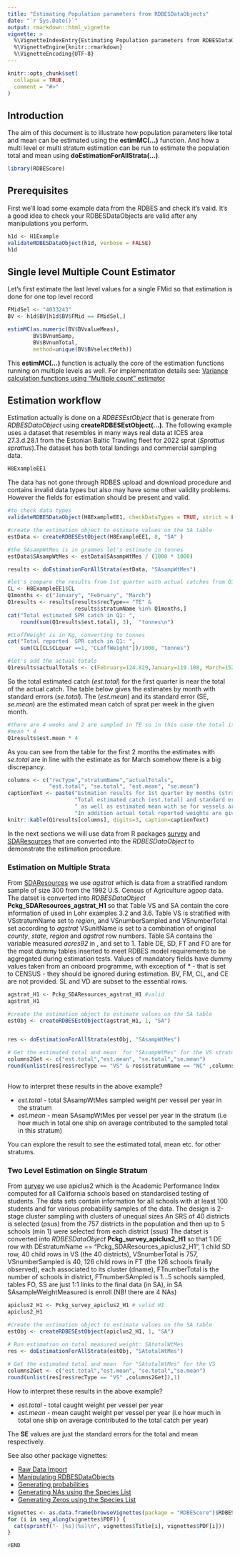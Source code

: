```yaml
---
title: "Estimating Population parameters from RDBESDataObjects"
date: "`r Sys.Date()`"
output: rmarkdown::html_vignette
vignette: >
  %\VignetteIndexEntry{Estimating Population parameters from RDBESDataObjects}
  %\VignetteEngine{knitr::rmarkdown}
  %\VignetteEncoding{UTF-8}
---
```


```r
knitr::opts_chunk$set(
  collapse = TRUE,
  comment = "#>"
)
```


## Introduction 

The aim of this document is to illustrate how population parameters like total and mean can be estimated using the **estimMC(...)** function. And how a multi level or multi stratum estimation can be run to estimate the population total and mean using  **doEstimationForAllStrata(...)**.

```r
library(RDBEScore)
```

## Prerequisites

First we'll load some example data from the RDBES and check it's valid.  It's a good idea to check your RDBESDataObjects are valid after any manipulations you perform.

```r
h1d <- H1Example
validateRDBESDataObject(h1d, verbose = FALSE)
h1d
```


## Single level Multiple Count Estimator

Let's first estimate the last level values for a single FMid so that estimation is done for one top level record 
```r
FMidSel <- "4033243"
BV <- h1d$BV[h1d$BV$FMid == FMidSel,]

estimMC(as.numeric(BV$BVvalueMeas),
        BV$BVnumSamp,
        BV$BVnumTotal, 
        method=unique(BV$BVselectMeth))
```

This **estimMC(...)** function is actually the core of the estimation functions running on multiple levels as well. For implementation details see: [Variance calculation functions using "Multiple count" estimator](https://github.com/ices-tools-dev/RDBEScore/issues/13) 

## Estimation workflow

Estimation actually  is done on a *RDBESEstObject* that is generate from *RDBESDataObject* using **createRDBESEstObject(...)**. The following example uses a dataset that  resembles in many ways real data at ICES area 27.3.d.28.1 from the Estonian Baltic Trawling fleet for 2022 sprat (*Sprattus sprattus*).The dataset has both total landings and commercial sampling data.

```r
H8ExampleEE1
```
The data has not gone through RDBES upload and download procedure and  contains invalid data types but also may have some other validity problems. However the fields for estimation should be present and valid.
```r
#to check data types
validateRDBESDataObject(H8ExampleEE1, checkDataTypes = TRUE, strict = FALSE)
```


```r
#create the estimation object to estimate values on the SA table
estData <- createRDBESEstObject(H8ExampleEE1, 8, "SA" )

#the SAsampWtMes is in grammes let's estimate in tonnes
estData$SAsampWtMes <- estData$SAsampWtMes / (1000 * 1000)

results <- doEstimationForAllStrata(estData, "SAsampWtMes")

#let's compare the results from 1st quarter with actual catches from Q1
CL <- H8ExampleEE1$CL
Q1months <- c("January", "February", "March")
Q1results <- results[results$recType== "TE" &
                     results$stratumName %in% Q1months,]
cat("Total estimated SPR catch in Q1: ",
    round(sum(Q1results$est.total), 3),  "tonnes\n")

#CLoffWeight is in Kg, converting to tonnes
cat("Total reported  SPR catch in Q1: ", 
    sum(CL[CL$CLquar ==1, "CLoffWeight"])/1000, "tonnes")

```

```r
#let's add the actual totals
Q1results$actualTotals <- c(February=124.829,January=119.108, March=152.273)
```


So the total estimated catch (*est.total*) for the first quarter is near the total of the actual catch. The table below gives the estimates by month with standard errors (*se.total*). The (*est.mean*) and its standard error (SE, *se.mean*) are the estimated mean catch of sprat per week in the given month.

```r
#there are 4 weeks and 2 are sampled in TE so in this case the total is: 
#mean * 4 
Q1results$est.mean * 4
```

As you can see from the table for the first 2 months the estimates with *se.total* are in line with the estimate as for March somehow there is a big discrepancy.
```r
columns <- c("recType","stratumName","actualTotals",
             "est.total", "se.total", "est.mean", "se.mean")
captionText <- paste("Estmation results for 1st quarter by months (stratums).",
                     "Total estimated catch (est.total) and standard error (se.total)",
                     " as well as estimated mean with se for vessels are given.",
                     "In addition actual total reported weights are given.")
knitr::kable(Q1results[columns], digits=3, caption=captionText)
```




In the next sections we will use data from R packages [survey](https://CRAN.R-project.org/package=survey) and [SDAResources](https://CRAN.R-project.org/package=SDAResources) that are converted into the *RDBESDataObject* to demonstrate the estimation procedure.



### Estimation on Multiple Strata

From [SDAResources](https://CRAN.R-project.org/package=SDAResources) we use *agstrat* which is  data from a stratified random sample of size 300 from the 1992 U.S. Census of Agriculture agpop data. The datset is converted into *RDBESDataObject* **Pckg_SDAResources_agstrat_H1** so that  Table VS and SA contain the core information of \code{data(agstrat)} used in Lohr examples 3.2 and 3.6. Table VS is stratified with VSstratumName set to *region*, and VSnumberSampled and VSnumberTotal set according to *agstrat* VSunitName is set to a combination of original *county*, *state*, *region* and *agstrat* row numbers.
Table SA contains the variable measured *acres92* in \code{SAtotalWeightMeasured}, \code{SAsampleWeightMeasured} and \code{SAconversionFactorMeasLive} set to 1.
Table DE, SD, FT and FO are for the most dummy tables inserted to meet RDBES model requirements to be aggregated during estimation tests. Values of mandatory fields have dummy values taken from an onboard programme, with exception of  *\code{selectionMethod} - that is set to CENSUS - they should be ignored during estimation. BV, FM, CL, and CE are not provided. SL and VD are subset to the essential rows.

```r
agstrat_H1 <- Pckg_SDAResources_agstrat_H1 #valid
agstrat_H1
```


```r

#create the estimation object to estimate values on the SA table
estObj <- createRDBESEstObject(agstrat_H1, 1, "SA")


res <- doEstimationForAllStrata(estObj, "SAsampWtMes")

# Get the estimated total and mean  for "SAsampWtMes" for the VS stratum "NC"
columns2Get <- c("est.total","est.mean", "se.total","se.mean")
round(unlist(res[res$recType == "VS" & res$stratumName == "NC" ,columns2Get]),1)
 
```

How to interpret these results in the above example?

 - *est.total* - total SAsampWtMes sampled weight per vessel per year in the stratum
 - *est.mean* - mean SAsampWtMes per vessel per year in the stratum (i.e  how much in total one ship on average contributed to the sampled total in this stratum)

You can explore the result to see the estimated total, mean etc. for other stratums. 


### Two Level Estimation on Single Stratum

From [survey](https://CRAN.R-project.org/package=survey) we use apiclus2 which is the Academic Performance Index  computed for all California schools based on standardised testing of students. The data sets contain information for all schools with at least 100 students and for various
 probability samples of the data. The design is 2-stage cluster sampling with clusters of unequal sizes  An SRS of 40 districts is selected (psus) from the 757 districts in the population and then  up to 5 schools (min 1) were selected from each district (ssus)
The datset is converted into *RDBESDataObject* **Pckg_survey_apiclus2_H1** so that  1 DE row with DEstratumName == "Pckg_SDAResources_apiclus2_H1", 1 child SD row, 40 child rows in VS (the 40 districts),  VSnumberTotal is 757,  VSnumberSampled is 40, 126 child rows in FT (the 126 schools finally observed), each associated to its cluster (dname), FTnumberTotal is the number of schools in district, FTnumberSAmpled is 1...5 schools sampled, tables FO, SS are just 1:1 links to the final data (in SA), in SA SAsampleWeightMeasured is enroll (NB! there are  4 NAs)

```r
apiclus2_H1 <- Pckg_survey_apiclus2_H1 # valid H1
apiclus2_H1
```

```r

#create the estimation object to estimate values on the SA table
estObj <- createRDBESEstObject(apiclus2_H1, 1, "SA")
    
# Run estimation on total measured weight: SAtotalWtMes
res <- doEstimationForAllStrata(estObj, "SAtotalWtMes")

# Get the estimated total and mean  for "SAtotalWtMes" for the VS
columns2Get <- c("est.total","est.mean", "se.total","se.mean")
round(unlist(res[res$recType == "VS" ,columns2Get]),1)
```

How to interpret these results in the above example?

 - *est.total* - total caught weight per vessel per year 
 - *est.mean* - mean caught weight per vessel per year (i.e  how much in total one ship on average contributed to the total catch per year)
 
 The **SE** values are just the standard errors for the total and mean respectively.




See also other package vignettes:

- [Raw Data Import](raw-data-import.html)
- [Manipulating RDBESDataObjects](manipulating-rdbesdataobjects.html)
- [Generating probabilities](generating-probabilities.html)
- [Generating NAs using the Species List](generating-NAs-using-the-species-list.html)
- [Generating Zeros using the Species List](generating-zeros-using-the-species-list.html)



```r
vignettes <- as.data.frame(browseVignettes(package = "RDBEScore")$RDBEScore)
for (i in seq_along(vignettes$PDF)) {
  cat(sprintf("- [%s](%s)\n", vignettes$Title[i], vignettes$PDF[i]))
}

#END
```

